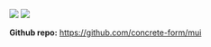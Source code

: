 [![](https://img.shields.io/appveyor/build/kegi/mui?style=flat-square)](https://ci.appveyor.com/project/kegi/mui/history) [![](https://img.shields.io/coveralls/github/concrete-form/mui?style=flat-square)](https://coveralls.io/github/concrete-form/mui)

**Github repo:** https://github.com/concrete-form/mui
